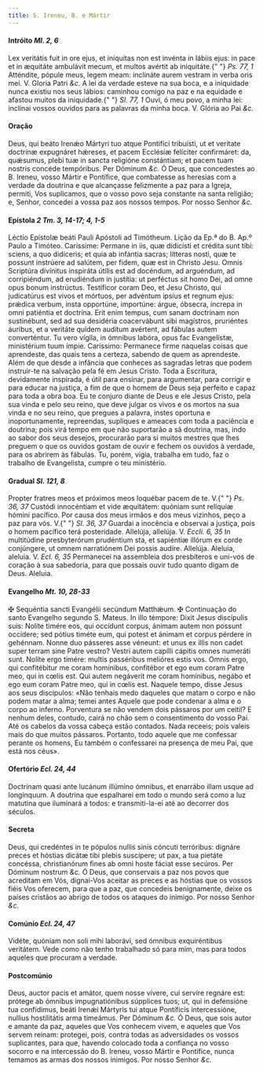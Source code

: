 ```yaml
---
title: S. Ireneu, B. e Mártir
---
```


<h4 class="text-center">
  Intróito <em>Ml. 2, 6</em>
</h4>
<div class="grid grid-cols-2 gap-5">
  <span class="text-justify">
    Lex veritátis fuit in ore ejus, et iníquitas non est invénta in lábiis ejus:
    in pace et in æquitáte ambulávit mecum, et multos avértit ab iniquitáte.{" "}
    <em>Ps. 77, 1</em> Atténdite, pópule meus, legem meam: inclináte aurem
    vestram in verba oris mei. V. Gloria Patri <em>&c.</em>
  </span>
  <span class="text-justify">
    A lei da verdade esteve na sua boca, e a iniquidade nunca existiu nos seus
    lábios: caminhou comigo na paz e na equidade e afastou muitos da iniquidade.{" "}
    <em>Sl. 77, 1</em> Ouvi, ó meu povo, a minha lei: inclinai vossos ouvidos
    para as palavras da minha boca. V. Glória ao Pai <em>&c.</em>
  </span>
</div>

<h4 class="text-center">Oração</h4>
<div class="grid grid-cols-2 gap-5">
  <span class="text-justify">
    Deus, qui beáto Irenǽo Mártyri tuo atque Pontifici tribuísti, ut et veritate
    doctrínæ expugnáret hǽreses, et pacem Ecclésiæ felíciter confirmáret: da,
    quǽsumus, plebi tuæ in sancta religióne constántiam; et pacem tuam nostris
    concéde tempóribus. Per Dóminum <em>&c.</em>
  </span>
  <span class="text-justify">
    Ó Deus, que concedestes ao B. Ireneu, vosso Mártir e Pontífice, que
    combatesse as heresias com a verdade da doutrina e que alcançasse felizmente
    a paz para a Igreja, permiti, Vos suplicamos, que o vosso povo seja
    constante na santa religião; e, Senhor, concedei a vossa paz aos nossos
    tempos. Por nosso Senhor <em>&c.</em>
  </span>
</div>

<h4 class="text-center">
  Epístola <em>2 Tm. 3, 14-17; 4, 1-5</em>
</h4>
<div class="grid grid-cols-2 gap-5">
  <span class="text-justify">
    Léctio Epístolæ beáti Pauli Apóstoli ad Timótheum.
  </span>
  <span class="text-justify">Lição da Ep.ª do B. Ap.º Paulo a Timóteo.</span>
  <span class="text-justify">
    Caríssime: Permane in iis, quæ didicísti et crédita sunt tibi: sciens, a quo
    didíceris; et quia ab infántia sacras; lítteras nosti, quæ te possunt
    instrúere ad salútem, per fidem, quæ est in Christo Jesu. Omnis Scriptúra
    divínitus inspiráta útilis est ad docéndum, ad arguéndum, ad corripiéndum,
    ad erudiéndum in justítia: ut perféctus sit homo Dei, ad omne opus bonum
    instrúctus. Testíficor coram Deo, et Jesu Christo, qui judicatúrus est vivos
    et mórtuos, per advéntum ipsíus et regnum ejus: prǽdica verbum, insta
    opportúne, importúne: árgue, óbsecra, íncrepa in omni patiéntia et doctrína.
    Erit enim tempus, cum sanam doctrínam non sustinébunt, sed ad sua desidéria
    coacervábunt sibi magístros, pruriéntes áuribus, et a veritáte quidem
    audítum avértent, ad fábulas autem converténtur. Tu vero vígila, in ómnibus
    labóra, opus fac Evangelístæ, ministérium tuum ímpie.
  </span>
  <span class="text-justify">
    Caríssimo: Permanece firme naquelas coisas que aprendeste, das quais tens a
    certeza, sabendo de quem as aprendeste. Além de que desde a infância que
    conheces as sagradas letras que podem instruir-te na salvação pela fé em
    Jesus Cristo. Toda a Escritura, devidamente inspirada, é útil para ensinar,
    para argumentar, para corrigir e para educar na justiça, a fim de que o
    homem de Deus seja perfeito e capaz para toda a obra boa. Eu te conjuro
    diante de Deus e ele Jesus Cristo, pela sua vinda e pelo seu reino, que deve
    julgar os vivos e os mortos na sua vinda e no seu reino, que pregues a
    palavra, instes oportuna e inoportunamente, repreendas, supliques e ameaces
    com toda a paciência e doutrina; pois virá tempo em que não suportarão a sã
    doutrina, mas, indo ao sabor dos seus desejos, procurarão para si muitos
    mestres que lhes preguem o que os ouvidos gostam de ouvir e fechem os
    ouvidos à verdade, para os abrirem às fábulas. Tu, porém, vigia, trabalha em
    tudo, faz o trabalho de Evangelista, cumpre o teu ministério.
  </span>
</div>

<h4 class="text-center">
  Gradual <em>Sl. 121, 8</em>
</h4>
<div class="grid grid-cols-2 gap-5">
  <span class="text-justify">
    Propter fratres meos et próximos meos loquébar pacem de te. V.{" "}
    <em>Ps. 36, 37</em> Custódi innocéntiam et vide æquitátem: quóniam sunt
    relíquiæ hómini pacífico.
  </span>
  <span class="text-justify">
    Por causa dos meus irmãos e dos meus vizinhos, peço a paz para vós. V.{" "}
    <em>Sl. 36, 37</em> Guardai a inocência e observai a justiça, pois o homem
    pacífico terá posteridade.
  </span>
  <span class="text-justify">
    Allelúja, allelúja. V. <em>Eccli. 6, 35</em> In multitúdine presbyterórum
    prudéntium sta, et sapiéntiæ illórum ex corde conjúngere, ut omnem
    narratiónem Dei possis audíre. Allelúja.
  </span>
  <span class="text-justify">
    Aleluia, aleluia. V. <em>Ecl. 6, 35</em> Permanecei na assembleia dos
    presbíteros e uni-vos de coração à sua sabedoria, para que possais ouvir
    tudo quanto digam de Deus. Aleluia.
  </span>
</div>

<h4 class="text-center">
  Evangelho <em>Mt. 10, 28-33</em>
</h4>
<div class="grid grid-cols-2 gap-5">
  <span class="text-justify">
    <span class="text-red-500">&#10016;</span> Sequéntia sancti Evangélii
    secúndum Matthǽum.
  </span>
  <span class="text-justify">
    <span class="text-red-500">&#10016;</span> Continuação do santo Evangelho
    segundo S. Mateus.
  </span>
  <span class="text-justify">
    In illo témpore: Dixit Jesus discípulis suis: Nolíte timére eos, qui
    occídunt corpus, ánimam autem non possunt occídere; sed pótius timéte eum,
    qui potest et ánimam et corpus pérdere in gehénnam. Nonne duo pásseres asse
    véneunt: et unus ex illis non cadet super terram sine Patre vestro? Vestri
    autem capílli cápitis omnes numeráti sunt. Nolíte ergo timére: multis
    passéribus melióres estis vos. Omnis ergo, qui confitébitur me coram
    homínibus, confitébor et ego eum coram Patre meo, qui in cœlis est. Qui
    autem negáverit me coram homínibus, negábo et ego eum coram Patre meo, qui
    in cœlis est.
  </span>
  <span class="text-justify">
    Naquele tempo, disse Jesus aos seus discípulos: «Não tenhais medo daqueles
    que matam o corpo e não podem matar a alma; temei antes Aquele que pode
    condenar a alma e o corpo ao inferno. Porventura se não vendem dois pássaros
    por um ceitil? E nenhum deles, contudo, cairá no chão sem o consentimento do
    vosso Pai. Até os cabelos da vossa cabeça estão contados. Nada receeis; pois
    valeis mais do que muitos pássaros. Portanto, todo aquele que me confessar
    perante os homens, Eu também o confessarei na presença de meu Pai, que está
    nos céus».
  </span>
</div>

<h4 class="text-center">
  Ofertório <em>Ecl. 24, 44</em>
</h4>
<div class="grid grid-cols-2 gap-5">
  <span class="text-justify">
    Doctrínam quasi ante lucánum illúmino ómnibus, et enarrábo illam usque ad
    longínquum.
  </span>
  <span class="text-justify">
    A doutrina que espalharei em todo o mundo será como a luz matutina que
    iluminará a todos: e transmiti-la-ei até ao decorrer dos séculos.
  </span>
</div>

<h4 class="text-center">Secreta</h4>
<div class="grid grid-cols-2 gap-5">
  <span class="text-justify">
    Deus, qui credéntes in te pópulos nullis sinis cóncuti terróribus: dignáre
    preces et hóstias dicátæ tibi plebis suscípere; ut pax, a tua pietáte
    concéssa, christianórum fines ab omni hoste fáciat esse secúros. Per Dóminum
    nostrum <em>&c.</em>
  </span>
  <span class="text-justify">
    Ó Deus, que conservais a paz nos povos que acreditam em Vós, dignai-Vos
    aceitar as preces e as hóstias que os vossos fiéis Vos oferecem, para que a
    paz, que concedeis benignamente, deixe os países cristãos ao abrigo de todos
    os ataques do inimigo. Por nosso Senhor <em>&c.</em>
  </span>
</div>

<h4 class="text-center">
  Comúnio <em>Ecl. 24, 47</em>
</h4>
<div class="grid grid-cols-2 gap-5">
  <span class="text-justify">
    Vidéte, quóniam non soli mihi laborávi, sed ómnibus exquiréntibus veritátem.
  </span>
  <span class="text-justify">
    Vede como não tenho trabalhado só para mim, mas para todos aqueles que
    procuram a verdade.
  </span>
</div>

<h4 class="text-center">Postcomúnio</h4>
<div class="grid grid-cols-2 gap-5">
  <span class="text-justify">
    Deus, auctor pacis et amátor, quem nosse vívere, cui servíre regnáre est:
    prótege ab ómnibus impugnatiónibus súpplices tuos; ut, qui in defensióne tua
    confídimus, beáti Irenǽi Mártyris tui atque Pontíficis intercessióne,
    nullius hostilitátis arma timeámus. Per Dóminum <em>&c.</em>
  </span>
  <span class="text-justify">
    Ó Deus, que sois autor e amante da paz, aqueles que Vos conhecem vivem, e
    aqueles que Vos servem reinam: protegei, pois, contra todas as adversidades
    os vossos suplicantes, para que, havendo colocado toda a confiança no vosso
    socorro e na intercessão do B. Ireneu, vosso Mártir e Pontífice, nunca
    temamos as armas dos nossos inimigos. Por nosso Senhor <em>&c.</em>
  </span>
</div>
